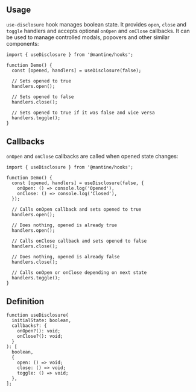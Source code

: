 

## Usage

`use-disclosure` hook manages boolean state. It provides `open`, `close` and `toggle` handlers
and accepts optional `onOpen` and `onClose` callbacks. It can be used to manage controlled modals,
popovers and other similar components:

```tsx
import { useDisclosure } from '@mantine/hooks';

function Demo() {
  const [opened, handlers] = useDisclosure(false);

  // Sets opened to true
  handlers.open();

  // Sets opened to false
  handlers.close();

  // Sets opened to true if it was false and vice versa
  handlers.toggle();
}
```

## Callbacks

`onOpen` and `onClose` callbacks are called when opened state changes:

```tsx
import { useDisclosure } from '@mantine/hooks';

function Demo() {
  const [opened, handlers] = useDisclosure(false, {
    onOpen: () => console.log('Opened'),
    onClose: () => console.log('Closed'),
  });

  // Calls onOpen callback and sets opened to true
  handlers.open();

  // Does nothing, opened is already true
  handlers.open();

  // Calls onClose callback and sets opened to false
  handlers.close();

  // Does nothing, opened is already false
  handlers.close();

  // Calls onOpen or onClose depending on next state
  handlers.toggle();
}
```

## Definition

```tsx
function useDisclosure(
  initialState: boolean,
  callbacks?: {
    onOpen?(): void;
    onClose?(): void;
  }
): [
  boolean,
  {
    open: () => void;
    close: () => void;
    toggle: () => void;
  },
];
```
